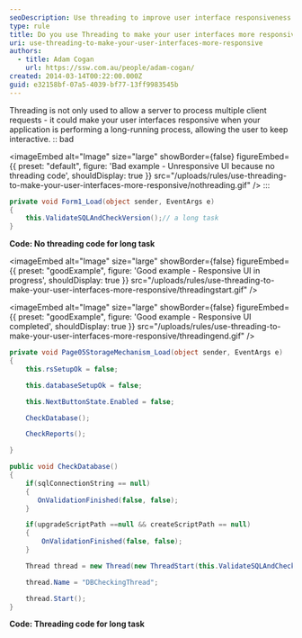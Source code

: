 ```yaml
---
seoDescription: Use threading to improve user interface responsiveness during long-running processes.
type: rule
title: Do you use Threading to make your user interfaces more responsive?
uri: use-threading-to-make-your-user-interfaces-more-responsive
authors:
  - title: Adam Cogan
    url: https://ssw.com.au/people/adam-cogan/
created: 2014-03-14T00:22:00.000Z
guid: e32158bf-07a5-4039-bf77-13ff9983545b
---
```


Threading is not only used to allow a server to process multiple client requests - it could make your user interfaces responsive when your application is performing a long-running process, allowing the user to keep interactive.
:: bad

<imageEmbed
  alt="Image"
  size="large"
  showBorder={false}
  figureEmbed={{
    preset: "default",
    figure: 'Bad example - Unresponsive UI because no threading code',
    shouldDisplay: true
  }}
  src="/uploads/rules/use-threading-to-make-your-user-interfaces-more-responsive/nothreading.gif"
/>
:::

```cs
private void Form1_Load(object sender, EventArgs e)
{
    this.ValidateSQLAndCheckVersion();// a long task
}
```

**Code: No threading code for long task**

<imageEmbed
  alt="Image"
  size="large"
  showBorder={false}
  figureEmbed={{
    preset: "goodExample",
    figure: 'Good example - Responsive UI in progress',
    shouldDisplay: true
  }}
  src="/uploads/rules/use-threading-to-make-your-user-interfaces-more-responsive/threadingstart.gif"
/>

<imageEmbed
  alt="Image"
  size="large"
  showBorder={false}
  figureEmbed={{
    preset: "goodExample",
    figure: 'Good example - Responsive UI completed',
    shouldDisplay: true
  }}
  src="/uploads/rules/use-threading-to-make-your-user-interfaces-more-responsive/threadingend.gif"
/>

```cs
private void Page05StorageMechanism_Load(object sender, EventArgs e)
{
    this.rsSetupOk = false;

    this.databaseSetupOk = false;

    this.NextButtonState.Enabled = false;

    CheckDatabase();

    CheckReports();

}

public void CheckDatabase()
{
    if(sqlConnectionString == null)
    {
       OnValidationFinished(false, false);
    }

    if(upgradeScriptPath ==null && createScriptPath == null)
    {
        OnValidationFinished(false, false);
    }

    Thread thread = new Thread(new ThreadStart(this.ValidateSQLAndCheckVersion) ) ;

    thread.Name = "DBCheckingThread";

    thread.Start();
}
```

**Code: Threading code for long task**